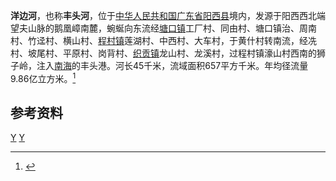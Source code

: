 '''洋边河'''，也称'''丰头河'''，位于[[中华人民共和国|中华人民共和国]][[广东省|广东省]][[阳西县|阳西县]]境内，发源于阳西西北端望夫山脉的鹅凰嶂南麓，蜿蜒向东流经[[塘口镇_(阳西县)|塘口镇]]工厂村、同由村、塘口镇治、周南村、竹迳村、横山村、[[程村镇|程村镇]]莲湖村、中西村、大车村，于黄什村转南流，经冼村、坡尾村、平原村、岗背村、[[织贡镇|织贡镇]]龙山村、龙溪村，过程村镇濠山村西南的狮子岭，注入[[南海|南海]]的丰头港。河长45千米，流域面积657平方千米。年均径流量9.86亿立方米。<ref name="中国河湖大典">{{cite book |author=《[[中国河湖大典|中国河湖大典]]》编纂委员会 |title=《中国河湖大典·珠江卷》 |year=2013年1月 |publisher=中国水利水电出版社 |location=北京 |pages=368页|isbn= 978-7-5170-0561-2 }}</ref>
==参考资料==
{{reflist}}

[[category:广东河流|Y]]
[[category:阳西县|Y]]